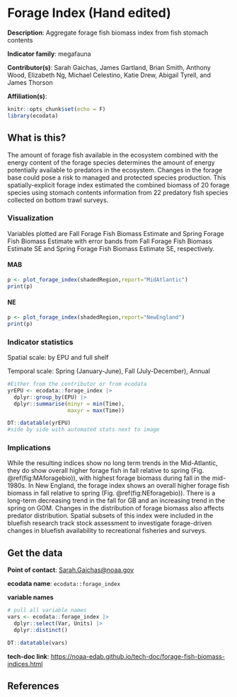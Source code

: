 # Forage Index (Hand edited)

**Description**: Aggregate forage fish biomass index from fish stomach contents

**Indicator family**: megafauna

**Contributor(s)**: Sarah Gaichas, James Gartland, Brian Smith, Anthony Wood, Elizabeth Ng, Michael Celestino, Katie Drew, Abigail Tyrell, and James Thorson

**Affiliation(s)**:

```r
knitr::opts_chunk$set(echo = F)
library(ecodata)

```

## What is this?

The amount of forage fish available in the ecosystem combined with the energy content of the forage species determines the amount of energy potentially available to predators in the ecosystem. Changes in the forage base could pose a risk to managed and protected species production. This spatially-explicit forage index estimated the combined biomass of 20 forage species using stomach contents information from 22 predatory fish species collected on bottom trawl surveys. 

### Visualization

Variables plotted are Fall Forage Fish Biomass Estimate and Spring Forage Fish Biomass Estimate with error bands from Fall Forage Fish Biomass Estimate SE and Spring Forage Fish Biomass Estimate SE, respectively. 

#### MAB

```r

p <- plot_forage_index(shadedRegion,report="MidAtlantic")
print(p)

```

#### NE
```r
p <- plot_forage_index(shadedRegion,report="NewEngland")
print(p)
```

### Indicator statistics

Spatial scale: by EPU and full shelf

Temporal scale: Spring (January-June), Fall (July-December), Annual

```r
#Either from the contributor or from ecodata
yrEPU <- ecodata::forage_index |>
  dplyr::group_by(EPU) |>
  dplyr::summarise(minyr = min(Time),
                   maxyr = max(Time))

DT::datatable(yrEPU)
#side by side with automated stats next to image

```


### Implications

While the resulting indices show no long term trends in the Mid-Atlantic, they do show overall higher forage fish in fall relative to spring (Fig. \@ref(fig:MAforagebio)), with highest forage biomass during fall in the mid-1980s. In New England, the forage index shows an overall higher forage fish biomass in fall relative to spring (Fig. \@ref(fig:NEforagebio)). There is a long-term decreasing trend in the fall for GB and an increasing trend in the spring on GOM.  Changes in the distribution of forage biomass also affects predator distribution. Spatial subsets of this index were included in the bluefish research track stock assessment to investigate forage-driven changes in bluefish availability to recreational fisheries and surveys.  

## Get the data

**Point of contact**: [Sarah.Gaichas\@noaa.gov](mailto:Sarah.Gaichas@noaa.gov){.email}

**ecodata name**: `ecodata::forage_index`

**variable names**

```r
# pull all variable names
vars <- ecodata::forage_index |>
  dplyr::select(Var, Units) |>
  dplyr::distinct()

DT::datatable(vars)
```

**tech-doc link**: <https://noaa-edab.github.io/tech-doc/forage-fish-biomass-indices.html>

## References
